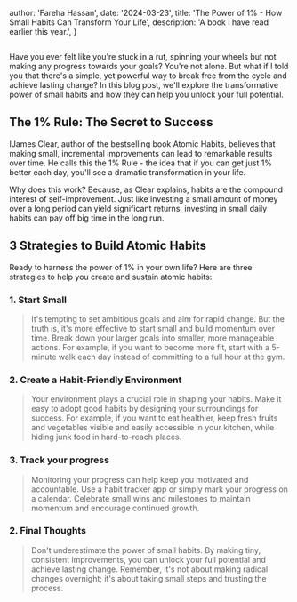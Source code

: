 
  author: 'Fareha Hassan',
  date: '2024-03-23',
  title: 'The Power of 1% - How Small Habits Can Transform Your Life',
  description:
    'A book I have read earlier this year.',
}


<Image src={personalphoto} alt="" />

Have you ever felt like you're stuck in a rut, spinning your wheels but not making any progress towards your goals? You're not alone. But what if I told you that there's a simple, yet powerful way to break free from the cycle and achieve lasting change? In this blog post, we'll explore the transformative power of small habits and how they can help you unlock your full potential.

##  The 1% Rule: The Secret to Success

IJames Clear, author of the bestselling book Atomic Habits, believes that making small, incremental improvements can lead to remarkable results over time. He calls this the 1% Rule - the idea that if you can get just 1% better each day, you'll see a dramatic transformation in your life.

Why does this work? Because, as Clear explains, habits are the compound interest of self-improvement. Just like investing a small amount of money over a long period can yield significant returns, investing in small daily habits can pay off big time in the long run.

##  3 Strategies to Build Atomic Habits

Ready to harness the power of 1% in your own life? Here are three strategies to help you create and sustain atomic habits:

### 1. Start Small

> It's tempting to set ambitious goals and aim for rapid change. But the truth is, it's more effective to start small and build momentum over time. Break down your larger goals into smaller, more manageable actions. For example, if you want to become more fit, start with a 5-minute walk each day instead of committing to a full hour at the gym.

### 2. Create a Habit-Friendly Environment

> Your environment plays a crucial role in shaping your habits. Make it easy to adopt good habits by designing your surroundings for success. For example, if you want to eat healthier, keep fresh fruits and vegetables visible and easily accessible in your kitchen, while hiding junk food in hard-to-reach places.

### 3. Track your progress

> Monitoring your progress can help keep you motivated and accountable. Use a habit tracker app or simply mark your progress on a calendar. Celebrate small wins and milestones to maintain momentum and encourage continued growth.

### 2. Final Thoughts

> Don't underestimate the power of small habits. By making tiny, consistent improvements, you can unlock your full potential and achieve lasting change. Remember, it's not about making radical changes overnight; it's about taking small steps and trusting the process.